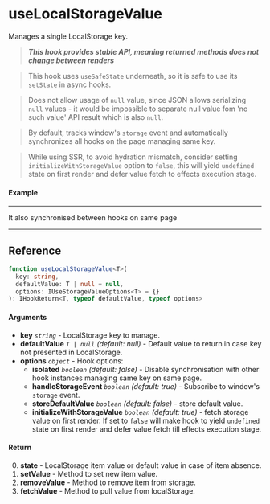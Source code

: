 
<Meta title="Side-effects/useLocalStorageValue" component={Example} />

# useLocalStorageValue

Manages a single LocalStorage key.

> **_This hook provides stable API, meaning returned methods does not change between renders_**

> This hook uses `useSafeState` underneath, so it is safe to use its `setState` in async hooks.

> Does not allow usage of `null` value, since JSON allows serializing `null` values - it would be 
impossible to separate null value fom 'no such value' API result which is also `null`.

> By default, tracks window's `storage` event and automatically synchronizes all hooks on the page 
managing same key.

> While using SSR, to avoid hydration mismatch, consider setting `initializeWithStorageValue` option to
`false`, this will yield `undefined` state on first render and defer value fetch to effects
execution stage.

#### Example

<Canvas isColumn>
  <Story name="Example" story={Example} />
  <hr />
  It also synchronised between hooks on same page
  <hr />
  <Story name="Example2" story={Example} />
</Canvas>

<ArgsTable story="Example" />

## Reference

```ts
function useLocalStorageValue<T>(
  key: string,
  defaultValue: T | null = null,
  options: IUseStorageValueOptions<T> = {}
): IHookReturn<T, typeof defaultValue, typeof options>
```

#### Arguments

- **key** _`string`_ -  LocalStorage key to manage.
- **defaultValue** _`T | null`_ _(default: null)_ - Default value to return in case key not
presented in LocalStorage.
- **options** _`object`_ - Hook options:
  - **isolated** _`boolean`_ _(default: false)_ -  Disable synchronisation with other hook instances
  managing same key on same page.
  - **handleStorageEvent** _`boolean`_ _(default: true)_ - Subscribe to window's `storage` event.
  - **storeDefaultValue** _`boolean`_ _(default: false)_ - store default value.
  - **initializeWithStorageValue** _`boolean`_ _(default: true)_ - fetch storage value on first
  render. If set to `false` will make hook to yield `undefined` state on first render and defer
  value fetch till effects execution stage.

#### Return

0. **state** - LocalStorage item value or default value in case of item absence.
1. **setValue** - Method to set new item value.
2. **removeValue** - Method to remove item from storage.
3. **fetchValue** - Method to pull value from localStorage.
